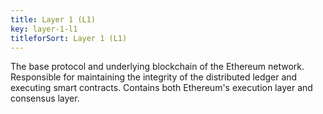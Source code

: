 ```yaml
---
title: Layer 1 (L1)
key: layer-1-l1
titleforSort: Layer 1 (L1)
---
```

<p>
The base protocol and underlying blockchain of the Ethereum network. Responsible for maintaining the integrity of the distributed ledger and executing smart contracts. Contains both Ethereum's execution layer and consensus layer.
</p>
